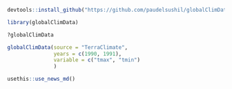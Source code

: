 ```{r}



devtools::install_github("https://github.com/paudelsushil/globalClimData")

library(globalClimData)

?globalClimData


```

```{r}
globalClimData(source = "TerraClimate",
               years = c(1990, 1991),
               variable = c("tmax", "tmin")
               )
```
```{r}
usethis::use_news_md()
```
